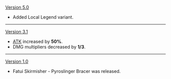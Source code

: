 {{Change History/Header}}
[[Version 5.0]]
*Added Local Legend variant.
----
[[Version 3.1]]
* [[ATK]] increased by '''50%'''.
* DMG multipliers decreased by '''1/3'''.
----
[[Version 1.0]]
* Fatui Skirmisher - Pyroslinger Bracer was released.